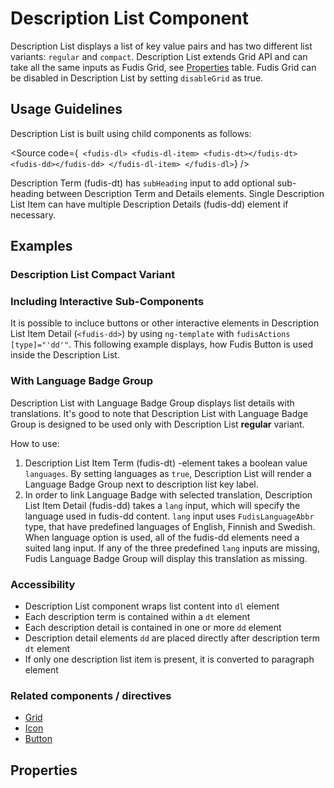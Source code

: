 
<Meta title="Components/Description List" />

# Description List Component

Description List displays a list of key value pairs and has two different list variants: `regular` and `compact`.
Description List extends Grid API and can take all the same inputs as Fudis Grid, see [Properties](#properties) table. Fudis Grid can be disabled in Description List by setting `disableGrid` as true.

## Usage Guidelines

Description List is built using child components as follows:

<Source
  code={`
<fudis-dl>
  <fudis-dl-item>
    <fudis-dt></fudis-dt>
    <fudis-dd></fudis-dd>
  </fudis-dl-item>
</fudis-dl>`}
/>

Description Term (fudis-dt) has `subHeading` input to add optional sub-heading between Description Term and Details elements. Single Description List Item can have multiple Description Details (fudis-dd) element if necessary.

## Examples

### Description List Compact Variant

<Canvas of={DescriptionListStories.DescriptionList}></Canvas>

### Including Interactive Sub-Components

It is possible to incluce buttons or other interactive elements in Description List Item Detail (`<fudis-dd>`) by using `ng-template` with `fudisActions [type]="'dd'"`. This following example displays, how Fudis Button is used inside the Description List.

<Canvas of={DescriptionListStories.DescriptionListWithSubComponents}></Canvas>

### With Language Badge Group

Description List with Language Badge Group displays list details with translations. It's good to note that Description List with Language Badge Group is designed to be used only with Description List **regular** variant.

How to use:

1. Description List Item Term (fudis-dt) -element takes a boolean value `languages`. By setting languages as `true`, Description List will render a Language Badge Group next to description list key label.
2. In order to link Language Badge with selected translation, Description List Item Detail (fudis-dd) takes a `lang` input, which will specify the language used in fudis-dd content. `lang` input uses `FudisLanguageAbbr` type, that have predefined languages of English, Finnish and Swedish. When language option is used, all of the fudis-dd elements need a suited lang input. If any of the three predefined `lang` inputs are missing, Fudis Language Badge Group will display this translation as missing.

<Canvas of={DescriptionListStories.DescriptionListWithLanguages}></Canvas>

### Accessibility

- Description List component wraps list content into `dl` element
- Each description term is contained within a `dt` element
- Each description detail is contained in one or more `dd` element
- Description detail elements `dd` are placed directly after description term `dt` element
- If only one description list item is present, it is converted to paragraph element

### Related components / directives

- [Grid](/docs/components-grid-grid--example)
- [Icon](/docs/components-icon--icon)
- [Button](/docs/components-button--button)

## Properties

<ArgTypes of={DescriptionListComponent} />
